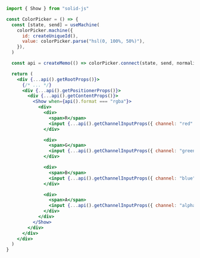 ```jsx {16-38}
import { Show } from "solid-js"

const ColorPicker = () => {
  const [state, send] = useMachine(
    colorPicker.machine({
      id: createUniqueId(),
      value: colorPicker.parse("hsl(0, 100%, 50%)"),
    }),
  )

  const api = createMemo(() => colorPicker.connect(state, send, normalizeProps))

  return (
    <div {...api().getRootProps()}>
      {/* ... */}
      <div {...api().getPositionerProps()}>
        <div {...api().getContentProps()}>
          <Show when={api().format === "rgba"}>
            <div>
              <div>
                <span>R</span>
                <input {...api().getChannelInputProps({ channel: "red" })} />
              </div>

              <div>
                <span>G</span>
                <input {...api().getChannelInputProps({ channel: "green" })} />
              </div>

              <div>
                <span>B</span>
                <input {...api().getChannelInputProps({ channel: "blue" })} />
              </div>

              <div>
                <span>A</span>
                <input {...api().getChannelInputProps({ channel: "alpha" })} />
              </div>
            </div>
          </Show>
        </div>
      </div>
    </div>
  )
}
```

